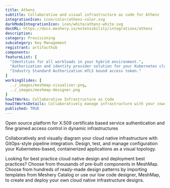 ```yaml
---
title: Athenz
subtitle: Collaborative and visual infrastructure as code for Athenz
integrationIcon: icon/color/athenz-color.svg
darkModeIntegrationIcon: icon/white/athenz-white.svg
docURL: https://docs.meshery.io/extensibility/integrations/athenz
description: 
category: Provisioning
subcategory: Key Management
registrant: artifacthub
components: 
featureList: [
  "Identities for all workloads in your hybrid environment.",
  "Authorization and identity provider solution for your Kubernetes clusters.",
  "Industry Standard Authorization mTLS bound access token."
]
workingSlides: [
  ../_images/meshmap-visualizer.png,
  ../_images/meshmap-designer.png
]
howItWorks: Collaborative Infrastructure as Code
howItWorksDetails: Collaboratively manage infrastructure with your coworkers synchronously sharing the same designs.
published: TRUE
---
```

<p>
Open source platform for X.509 certificate based service authentication and fine grained access control in dynamic infrastructures
</p>
<p>
    Collaboratively and visually diagram your cloud native infrastructure with GitOps-style pipeline integration. Design, test, and manage configuration your Kubernetes-based, containerized applications as a visual topology.
</p>
<p>
    Looking for best practice cloud native design and deployment best practices? Choose from thousands of pre-built components in MeshMap. Choose from hundreds of ready-made design patterns by importing templates from Meshery Catalog or use our low code designer, MeshMap, to create and deploy your own cloud native infrastructure designs.
</p>
